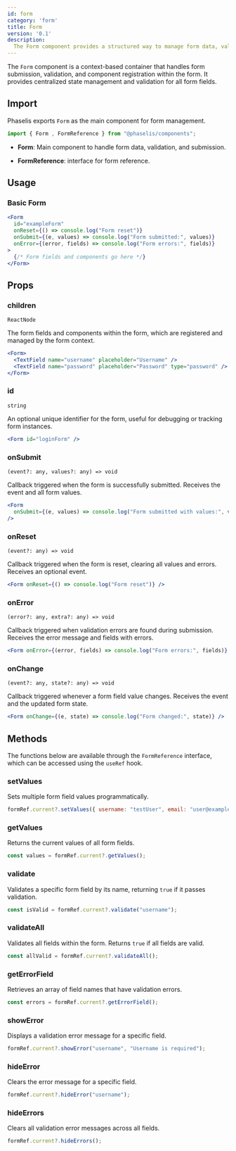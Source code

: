 ```yaml
---
id: form
category: 'form'
title: Form
version: '0.1'
description:
  The Form component provides a structured way to manage form data, validation, and component state, with support for error handling, reset, and submit actions.
---
```


The `Form` component is a context-based container that handles form submission, validation, and component registration within the form. It provides centralized state management and validation for all form fields.

## Import

Phaselis exports `Form` as the main component for form management.

```js
import { Form , FormReference } from "@phaselis/components";
```

- **Form**: Main component to handle form data, validation, and submission.

- **FormReference**: interface for form reference.

## Usage

### Basic Form

```jsx
<Form
  id="exampleForm"
  onReset={() => console.log("Form reset")}
  onSubmit={(e, values) => console.log("Form submitted:", values)}
  onError={(error, fields) => console.log("Form errors:", fields)}
>
  {/* Form fields and components go here */}
</Form>
```

## Props

### children
`ReactNode`

The form fields and components within the form, which are registered and managed by the form context.

```jsx
<Form>
  <TextField name="username" placeholder="Username" />
  <TextField name="password" placeholder="Password" type="password" />
</Form>
```

### id
`string`

An optional unique identifier for the form, useful for debugging or tracking form instances.

```jsx
<Form id="loginForm" />
```

### onSubmit
`(event?: any, values?: any) => void`

Callback triggered when the form is successfully submitted. Receives the event and all form values.

```jsx
<Form
  onSubmit={(e, values) => console.log("Form submitted with values:", values)}
/>
```

### onReset
`(event?: any) => void`

Callback triggered when the form is reset, clearing all values and errors. Receives an optional event.

```jsx
<Form onReset={() => console.log("Form reset")} />
```

### onError
`(error?: any, extra?: any) => void`

Callback triggered when validation errors are found during submission. Receives the error message and fields with errors.

```jsx
<Form onError={(error, fields) => console.log("Form errors:", fields)} />
```

### onChange
`(event?: any, state?: any) => void`

Callback triggered whenever a form field value changes. Receives the event and the updated form state.

```jsx
<Form onChange={(e, state) => console.log("Form changed:", state)} />
```

## Methods

The functions below are available through the `FormReference` interface, which can be accessed using the `useRef` hook.


### setValues
Sets multiple form field values programmatically.

```jsx
formRef.current?.setValues({ username: "testUser", email: "user@example.com" });
```

### getValues
Returns the current values of all form fields.

```jsx
const values = formRef.current?.getValues();
```

### validate
Validates a specific form field by its name, returning `true` if it passes validation.

```jsx
const isValid = formRef.current?.validate("username");
```

### validateAll
Validates all fields within the form. Returns `true` if all fields are valid.

```jsx
const allValid = formRef.current?.validateAll();
```

### getErrorField
Retrieves an array of field names that have validation errors.

```jsx
const errors = formRef.current?.getErrorField();
```

### showError
Displays a validation error message for a specific field.

```jsx
formRef.current?.showError("username", "Username is required");
```

### hideError
Clears the error message for a specific field.

```jsx
formRef.current?.hideError("username");
```

### hideErrors
Clears all validation error messages across all fields.

```jsx
formRef.current?.hideErrors();
```